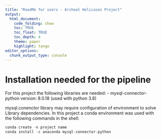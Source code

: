 ```yaml
---
title: "ReadMe for users - Archeal Helicases Project"
output:
  html_document:
    code_folding: show
    toc: TRUE
    toc_float: TRUE
    toc_depth: 4
    theme: paper
    highlight: tango
editor_options: 
  chunk_output_type: console
---
```


# Installation needed for the pipeline 

For this project the following libraries are needed: 
- mysql-connector-python version: 8.0.18 (used with python 3.8)

mysql.conenctor library may require configuration of environment to solve Library dependencies. In this project a conda environment was used with the following commands in the shell: 

```r
conda create -n project name
conda install -c anaconda mysql-connector-python
```


